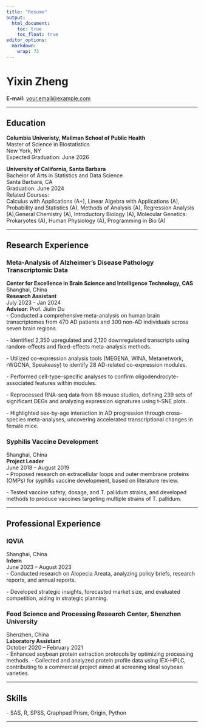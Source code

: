 ```yaml
---
title: "Resume"
output: 
  html_document:
    toc: true
    toc_float: true
editor_options: 
  markdown: 
    wrap: 72
---
```


# Yixin Zheng

**E-mail:** [your.email\@example.com](mailto:your.email@example.com)

------------------------------------------------------------------------

## Education
**Columbia Univeristy, Mailman School of Public Health**\
Master of Science in Biostatistics\
New York, NY\
Expected Graduation: June 2026\

**University of California, Santa Barbara**\
Bachelor of Arts in Statistics and Data Science\
Santa Barbara, CA\
Graduation: June 2024\
Related Courses:\
Calculus with Applications (A+), Linear
Algebra with Applications (A), Probability and Statistics (A), Methods of Analysis (A), Regression Analysis (A),General Chemistry
(A), Introductory Biology (A), Molecular Genetics: Prokaryotes (A),
Human Physiology (A), Programming in Bio (A)

------------------------------------------------------------------------

## Research Experience

### Meta-Analysis of Alzheimer's Disease Pathology Transcriptomic Data

**Center for Excellence in Brain Science and Intelligence Technology,
CAS**\
Shanghai, China\
**Research Assistant**\
July 2023 - Jan 2024\
**Advisor**: Prof. Jiulin Du\
- Conducted a comprehensive meta-analysis on human brain transcriptomes from 470 AD patients and 300 non-AD individuals across seven brain
regions.

\- Identified 2,350 upregulated and 2,120 downregulated transcripts
using random-effects and fixed-effects meta-analysis methods.

\- Utilized co-expression analysis tools (MEGENA, WINA, Metanetwork,
rWGCNA, Speakeasy) to identify 28 AD-related co-expression modules.

\- Performed cell-type-specific analyses to confirm
oligodendrocyte-associated features within modules.

\- Reprocessed RNA-seq data from 88 mouse studies, defining 239 sets of
significant DEGs and analyzing expression signatures using t-SNE plots.

\- Highlighted sex-by-age interaction in AD progression through
cross-species meta-analyses, uncovering accelerated transcriptional
changes in female mice.

### Syphilis Vaccine Development

Shanghai, China\
**Project Leader**\
June 2018 – August 2019\
- Proposed research on extracellular loops and outer membrane proteins
(OMPs) for syphilis vaccine development, based on literature review.

\- Tested vaccine safety, dosage, and T. pallidum strains, and developed
methods to produce vaccines targeting multiple strains of T. pallidum.

------------------------------------------------------------------------

## Professional Experience

### IQVIA

Shanghai, China\
**Intern**\
June 2023 – August 2023\
- Conducted research on Alopecia Areata, analyzing policy briefs,
research reports, and annual reports.

\- Developed strategic insights, forecasted market size, and evaluated
competition, aiding in strategic planning.

### Food Science and Processing Research Center, Shenzhen University

Shenzhen, China\
**Laboratory Assistant**\
October 2020 – February 2021\
- Enhanced soybean protein extraction protocols by optimizing processing
methods.
\- Collected and analyzed protein profile data using IEX-HPLC,
contributing to a commercial project aimed at screening ideal soybean
varieties.

------------------------------------------------------------------------

## Skills

\- SAS, R, SPSS, Graphpad Prism, Origin, Python

------------------------------------------------------------------------
